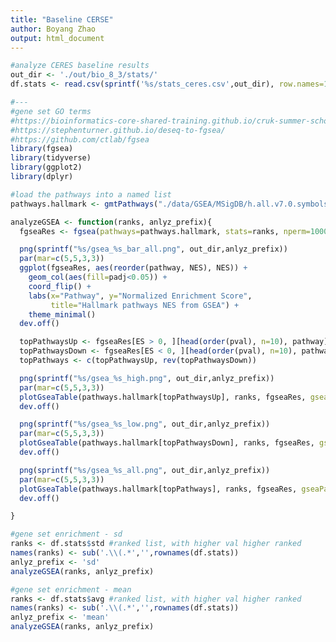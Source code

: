 ```yaml
---
title: "Baseline CERSE"
author: Boyang Zhao
output: html_document
---
```


```r
#analyze CERES baseline results
out_dir <- './out/bio_8_3/stats/'
df.stats <- read.csv(sprintf('%s/stats_ceres.csv',out_dir), row.names=1, header=TRUE)

#---
#gene set GO terms
#https://bioinformatics-core-shared-training.github.io/cruk-summer-school-2018/RNASeq2018/html/06_Gene_set_testing.nb.html
#https://stephenturner.github.io/deseq-to-fgsea/
#https://github.com/ctlab/fgsea
library(fgsea)
library(tidyverse)
library(ggplot2)
library(dplyr)

#load the pathways into a named list
pathways.hallmark <- gmtPathways("./data/GSEA/MSigDB/h.all.v7.0.symbols.gmt")

analyzeGSEA <- function(ranks, anlyz_prefix){
  fgseaRes <- fgsea(pathways=pathways.hallmark, stats=ranks, nperm=1000, minSize=15, maxSize=500)

  png(sprintf("%s/gsea_%s_bar_all.png", out_dir,anlyz_prefix))
  par(mar=c(5,5,3,3))
  ggplot(fgseaRes, aes(reorder(pathway, NES), NES)) +
    geom_col(aes(fill=padj<0.05)) +
    coord_flip() +
    labs(x="Pathway", y="Normalized Enrichment Score",
         title="Hallmark pathways NES from GSEA") +
    theme_minimal()
  dev.off()

  topPathwaysUp <- fgseaRes[ES > 0, ][head(order(pval), n=10), pathway]
  topPathwaysDown <- fgseaRes[ES < 0, ][head(order(pval), n=10), pathway]
  topPathways <- c(topPathwaysUp, rev(topPathwaysDown))

  png(sprintf("%s/gsea_%s_high.png", out_dir,anlyz_prefix))
  par(mar=c(5,5,3,3))
  plotGseaTable(pathways.hallmark[topPathwaysUp], ranks, fgseaRes, gseaParam = 0.5)
  dev.off()

  png(sprintf("%s/gsea_%s_low.png", out_dir,anlyz_prefix))
  par(mar=c(5,5,3,3))
  plotGseaTable(pathways.hallmark[topPathwaysDown], ranks, fgseaRes, gseaParam = 0.5)
  dev.off()

  png(sprintf("%s/gsea_%s_all.png", out_dir,anlyz_prefix))
  par(mar=c(5,5,3,3))
  plotGseaTable(pathways.hallmark[topPathways], ranks, fgseaRes, gseaParam = 0.5)
  dev.off()

}

#gene set enrichment - sd
ranks <- df.stats$std #ranked list, with higher val higher ranked
names(ranks) <- sub('.\\(.*','',rownames(df.stats))
anlyz_prefix <- 'sd'
analyzeGSEA(ranks, anlyz_prefix)

#gene set enrichment - mean
ranks <- df.stats$avg #ranked list, with higher val higher ranked
names(ranks) <- sub('.\\(.*','',rownames(df.stats))
anlyz_prefix <- 'mean'
analyzeGSEA(ranks, anlyz_prefix)


```

